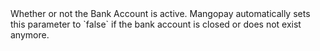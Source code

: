   
<ParamField query="Active" type="boolean" required>     
Whether or not the Bank Account is active.
Mangopay automatically sets this parameter to `false` if the bank account is closed or does not exist anymore.  
</ParamField>
